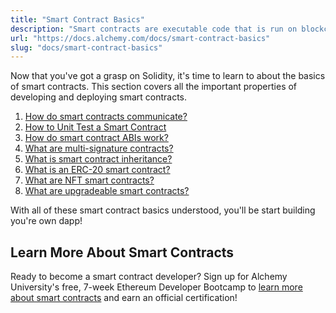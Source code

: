 ```yaml
---
title: "Smart Contract Basics"
description: "Smart contracts are executable code that is run on blockchains like Ethereum. Learn the basics including ABIs, inheritance, unit testing, ERC-20 contracts, and NFTs!"
url: "https://docs.alchemy.com/docs/smart-contract-basics"
slug: "docs/smart-contract-basics"
---
```


Now that you've got a grasp on Solidity, it's time to learn to about the basics of smart contracts. This section covers all the important properties of developing and deploying smart contracts.

1. [How do smart contracts communicate?](/docs/smart-contract-communication)
2. [How to Unit Test a Smart Contract](/docs/how-to-unit-test-a-smart-contract)
3. [How do smart contract ABIs work?](/docs/smart-contract-abi)
4. [What are multi-signature contracts?](/docs/multi-sig-contracts)
5. [What is smart contract inheritance?](/docs/smart-contract-inheritance)
6. [What is an ERC-20 smart contract?](/docs/what-is-erc-20)
7. [What are NFT smart contracts?](/docs/what-are-nfts)
8. [What are upgradeable smart contracts?](/docs/upgradeable-smart-contracts)

With all of these smart contract basics understood, you'll be start building you're own dapp!

## Learn More About Smart Contracts

Ready to become a smart contract developer? Sign up for Alchemy University's free, 7-week Ethereum Developer Bootcamp to [learn more about smart contracts](https://university.alchemy.com/ethereum) and earn an official certification!
